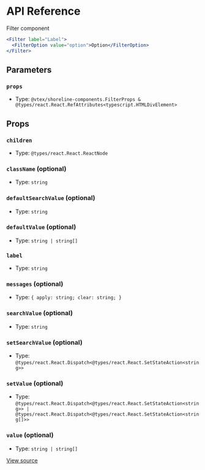 # API Reference

Filter component

```jsx
<Filter label="Label">
  <FilterOption value="option">Option</FilterOption>
</Filter>
```

## Parameters

### `props`

- Type: `@vtex/shoreline-components.FilterProps & @types/react.React.RefAttributes<typescript.HTMLDivElement>`

## Props

### `children`

- Type: `@types/react.React.ReactNode`

### `className` (optional)

- Type: `string`

### `defaultSearchValue` (optional)

- Type: `string`

### `defaultValue` (optional)

- Type: `string | string[]`

### `label`

- Type: `string`

### `messages` (optional)

- Type: `{ apply: string; clear: string; }`

### `searchValue` (optional)

- Type: `string`

### `setSearchValue` (optional)

- Type: `@types/react.React.Dispatch<@types/react.React.SetStateAction<string>>`

### `setValue` (optional)

- Type: `@types/react.React.Dispatch<@types/react.React.SetStateAction<string>> | @types/react.React.Dispatch<@types/react.React.SetStateAction<string[]>>`

### `value` (optional)

- Type: `string | string[]`

[View source](https://github.com/vtex/shoreline/blob/ffed77d68/packages/components/src/filter/filter.tsx#L17)
